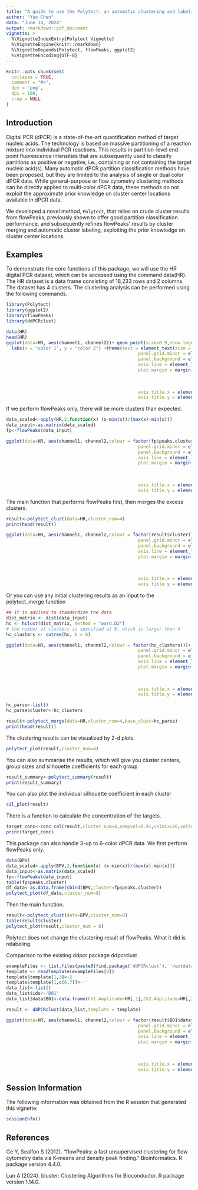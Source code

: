 ```yaml
---
title: "A guide to use the Polytect: an automatic clustering and labeling method for multi-color digital PCR data"
author: "Yao Chen"
data: "June 14, 2024"
output: rmarkdown::pdf_document
vignette: >
  %\VignetteIndexEntry{Polytect Vignette}
  %\VignetteEngine{knitr::rmarkdown}
  %\VignetteDepends{Polytect, flowPeaks, ggplot2}
  %\VignetteEncoding{UTF-8}
---
```


```r
knitr::opts_chunk$set(
  collapse = TRUE,
  comment = "#>",
  dev = 'png',
  dpi = 100,
  crop = NULL
)
```

## Introduction
Digital PCR (dPCR) is a state-of-the-art quantification method of target nucleic acids. The technology is based on massive partitioning of a reaction mixture into individual PCR reactions. This results in partition-level end-point fluorescence intensities that are subsequently used to classify partitions as positive or negative, i.e., containing or not containing the target nucleic acid(s). Many automatic dPCR partition classification methods have been proposed, but they are limited to the analysis of single or dual color dPCR data. While general-purpose or flow cytometry clustering methods can be directly applied to multi-color dPCR data, these methods do not exploit the approximate prior knowledge on cluster center locations available in dPCR data. 

We developed a novel method, `Polytect`, that relies on crude cluster results from flowPeaks, previously shown to offer good partition classification performance, and subsequently refines flowPeaks' results by cluster merging and automatic cluster labeling, exploiting the prior knowledge on cluster center locations. 


## Examples
To demonstrate the core functions of this package, we will use the HR digital PCR dataset, which can be accessed using the command data(HR). The HR dataset is a data frame consisting of 18,233 rows and 2 columns. The dataset has 4 clusters. The clustering analysis can be performed using the following commands.

```r
library(Polytect)
library(ggplot2)
library(flowPeaks)
library(ddPCRclust)

data(HR)
head(HR)
ggplot(data=HR, aes(channel1, channel2))+ geom_point(size=0.9,show.legend = FALSE) +
  labs(x = "color 1", y = "color 2") +theme(text = element_text(size = 15), panel.grid.major = element_blank(),
                                                  panel.grid.minor = element_blank(),
                                                  panel.background = element_blank(),
                                                  axis.line = element_line(colour = "black"),
                                                  plot.margin = margin(t = 20,  # Top margin
                                                                       r = 20,  # Right margin
                                                                       b = 20,  # Bottom margin
                                                                       l = 20),
                                                  axis.title.x = element_text(margin = margin(t = 20)),
                                                  axis.title.y = element_text(margin = margin(r = 20)))

```
If we perform flowPeaks only, there will be more clusters than expected.
```r
data_scaled<-apply(HR,2,function(x) (x-min(x))/(max(x)-min(x)))
data_input<-as.matrix(data_scaled)
fp<-flowPeaks(data_input)

ggplot(data=HR, aes(channel1, channel2,colour = factor(fp$peaks.cluster)))+ geom_point(size=0.9,show.legend = FALSE) +labs(x = "color 1", y = "color 2") +theme(text = element_text(size = 15), panel.grid.major = element_blank(),
                                                  panel.grid.minor = element_blank(),
                                                  panel.background = element_blank(),
                                                  axis.line = element_line(colour = "black"),
                                                  plot.margin = margin(t = 20,  # Top margin
                                                                       r = 20,  # Right margin
                                                                       b = 20,  # Bottom margin
                                                                       l = 20),
                                                  axis.title.x = element_text(margin = margin(t = 20)),
                                                  axis.title.y = element_text(margin = margin(r = 20)))
```

The main function that performs flowPeaks first, then merges the excess clusters.
```r
result<-polytect_clust(data=HR,cluster_num=4)
print(head(result))

ggplot(data=HR, aes(channel1, channel2,colour = factor(result$cluster)))+ geom_point(size=0.9,show.legend = FALSE) +labs(x = "color 1", y = "color 2") +theme(text = element_text(size = 15), panel.grid.major = element_blank(),
                                                  panel.grid.minor = element_blank(),
                                                  panel.background = element_blank(),
                                                  axis.line = element_line(colour = "black"),
                                                  plot.margin = margin(t = 20,  # Top margin
                                                                       r = 20,  # Right margin
                                                                       b = 20,  # Bottom margin
                                                                       l = 20),
                                                  axis.title.x = element_text(margin = margin(t = 20)),
                                                  axis.title.y = element_text(margin = margin(r = 20)))
```

Or you can use any initial clustering results as an input to the polytect_merge function
```r
## it is advised to standardize the data
dist_matrix <- dist(data_input)
hc <- hclust(dist_matrix, method = "ward.D2")
# the number of clusters is specified at 6, which is larger than 4
hc_clusters <- cutree(hc, k = 6)

ggplot(data=HR, aes(channel1, channel2,colour = factor(hc_clusters)))+ geom_point(size=0.9,show.legend = FALSE) +labs(x = "color 1", y = "color 2") +theme(text = element_text(size = 15), panel.grid.major = element_blank(),
                                                  panel.grid.minor = element_blank(),
                                                  panel.background = element_blank(),
                                                  axis.line = element_line(colour = "black"),
                                                  plot.margin = margin(t = 20,  # Top margin
                                                                       r = 20,  # Right margin
                                                                       b = 20,  # Bottom margin
                                                                       l = 20),
                                                  axis.title.x = element_text(margin = margin(t = 20)),
                                                  axis.title.y = element_text(margin = margin(r = 20)))

hc_parse<-list()
hc_parse$cluster<-hc_clusters

result<-polytect_merge(data=HR,cluster_num=4,base_clust=hc_parse)
print(head(result))
```



The clustering results can be visualized by 2-d plots.
```r
polytect_plot(result,cluster_num=4)
```
You can also summarise the results, which will give you cluster centers, group sizes and silhouette coefficients for each group
```r
result_summary<-polytect_summary(result)
print(result_summary)
```

You can also plot the individual silhouette coefficient in each cluster
```r
sil_plot(result)
```

There is a function to calculate the concentration of the targets.
```r
target_conc<-conc_cal(result,cluster_num=4,sampvol=0.91,volmix=20,voltemp=20)
print(target_conc)
```

This package can also handle 3-up to 6-color dPCR data. We first perform flowPeaks only.
```r
data(BPV)
data_scaled<-apply(BPV,2,function(x) (x-min(x))/(max(x)-min(x)))
data_input<-as.matrix(data_scaled)
fp<-flowPeaks(data_input)
table(fp$peaks.cluster)
df_data<-as.data.frame(cbind(BPV,cluster=fp$peaks.cluster))
polytect_plot(df_data,cluster_num=8)
```
Then the main function.
```r
result<-polytect_clust(data=BPV,cluster_num=8)
table(result$cluster)
polytect_plot(result,cluster_num = 8)
```
Polytect does not change the clustering result of flowPeaks. What it did is relabeling.

Comparison to the existing ddpcr package ddpcrclust
```r
exampleFiles <- list.files(paste0(find.package('ddPCRclust'), '/extdata'), full.names = TRUE)
template <- readTemplate(exampleFiles[9])
template$template[1,3]<-2
template$template[1,c(6,7)]<-''
data_list<-list()
data_list$ids<-'B01'
data_list$data$B01<-data.frame(Ch1.Amplitude=HR[,1],Ch2.Amplitude=HR[,2])  ## original  

result <- ddPCRclust(data_list,template = template)

ggplot(data=HR, aes(channel1, channel2,colour = factor(result$B01$data$Cluster)))+ geom_point(size=0.9,show.legend = FALSE) +labs(x = "color 1", y = "color 2") +theme(text = element_text(size = 15), panel.grid.major = element_blank(),
                                                  panel.grid.minor = element_blank(),
                                                  panel.background = element_blank(),
                                                  axis.line = element_line(colour = "black"),
                                                  plot.margin = margin(t = 20,  # Top margin
                                                                       r = 20,  # Right margin
                                                                       b = 20,  # Bottom margin
                                                                       l = 20),
                                                  axis.title.x = element_text(margin = margin(t = 20)),
                                                  axis.title.y = element_text(margin = margin(r = 20)))

```
## Session Information

The following information was obtained from the R session that generated this vignette:

```r
sessionInfo()
```

## References

Ge Y, Sealfon S (2012). “flowPeaks: a fast unsupervised clustering for flow cytometry data via K-means and density peak finding.” Bioinformatics. R package version 4.4.0.

Lun A (2024). bluster: Clustering Algorithms for Bioconductor. R package version 1.14.0.



